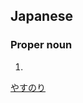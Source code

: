 ==Japanese==
{{ja-kanjitab|靖|容}}

===Proper noun===
{{ja-pos|proper|やすのり}}

# {{given name|male|lang=ja}}

[[Category:Japanese male given names|やすのり]]